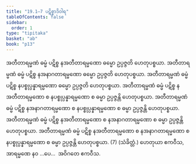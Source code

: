 ```yaml
---
title: "19.1–7 ပဋိစ္စာဒိဝါရ"
tableOfContents: false
sidebar:
  order: 1
type: "tipitaka"
basket: "ab"
book: "p13"
---
```



<DynamicBreadcrumb />

<Division number="47" book="p13" e="ch" v="40" p="193">

<Paragraph number="127" book="p13">
အတီတာရမ္မဏံ ဓမ္မံ ပဋိစ္စ နအတီတာရမ္မဏော ဓမ္မော ဥပ္ပဇ္ဇတိ ဟေတုပစ္စယာ. အတီတာရမ္မဏံ ဓမ္မံ ပဋိစ္စ နအနာဂတာရမ္မဏော ဓမ္မော ဥပ္ပဇ္ဇတိ ဟေတုပစ္စယာ. အတီတာရမ္မဏံ ဓမ္မံ ပဋိစ္စ နပစ္စုပ္ပန္နာရမ္မဏော ဓမ္မော ဥပ္ပဇ္ဇတိ ဟေတုပစ္စယာ. အတီတာရမ္မဏံ ဓမ္မံ ပဋိစ္စ နအတီတာရမ္မဏော စ နပစ္စုပ္ပန္နာရမ္မဏော စ ဓမ္မာ ဥပ္ပဇ္ဇန္တိ ဟေတုပစ္စယာ. အတီတာရမ္မဏံ ဓမ္မံ ပဋိစ္စ နအနာဂတာရမ္မဏော စ နပစ္စုပ္ပန္နာရမ္မဏော စ ဓမ္မာ ဥပ္ပဇ္ဇန္တိ ဟေတုပစ္စယာ. အတီတာရမ္မဏံ ဓမ္မံ ပဋိစ္စ နအတီတာရမ္မဏော စ နအနာဂတာရမ္မဏော စ ဓမ္မာ ဥပ္ပဇ္ဇန္တိ ဟေတုပစ္စယာ. အတီတာရမ္မဏံ ဓမ္မံ ပဋိစ္စ နအတီတာရမ္မဏော စ နအနာဂတာရမ္မဏော စ နပစ္စုပ္ပန္နာရမ္မဏော စ ဓမ္မာ ဥပ္ပဇ္ဇန္တိ ဟေတုပစ္စယာ. (7) (သံခိတ္တံ.)
</Paragraph>

<Paragraph number="128" book="p13">
ဟေတုယာ ဧကဝီသ, အာရမ္မဏေ နဝ …ပေ…  အဝိဂတေ ဧကဝီသ.
</Paragraph>
</Division>